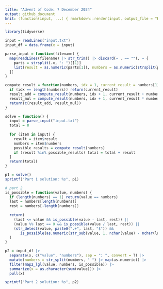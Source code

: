 ```yaml
---
title: "Advent of Code: 7 December 2024"
output: github_document
knit: (function(input, ...) { rmarkdown::render(input, output_file = "README.md", envir = globalenv()) })
---
```


```r
library(tidyverse)
```

```r
input = readLines("input.txt")
input_df = data.frame(x = input)
```

```r
parse_input = function(filename) {
  map(readLines(filename) |> str_trim() |> discard(~ . == ""), ~ {
    parts = strsplit(.x, ": ")[[1]]
    list(result = as.numeric(parts[1]), numbers = as.numeric(strsplit(parts[2], " ")[[1]]))
  })
}

compute_result = function(numbers, idx = 1, current_result = numbers[1]) {
  if (idx == length(numbers)) return(current_result)
  result_add = compute_result(numbers, idx + 1, current_result + numbers[idx + 1])
  result_mul = compute_result(numbers, idx + 1, current_result * numbers[idx + 1])
  return(c(result_add, result_mul))
}

solve = function() {
  input = parse_input("input.txt")
  total = 0
  
  for (item in input) {
    result = item$result
    numbers = item$numbers
    possible_results = compute_result(numbers)
    if (result %in% possible_results) total = total + result
  }
  return(total)
}

p1 = solve()
sprintf("Part 1 solution: %s", p1)
```

```r
# part 2
is_possible = function(value, numbers) {
  if (length(numbers) == 1) return(value == numbers)
  last = numbers[length(numbers)]
  rest = numbers[-length(numbers)]
  
  return(
    (last <= value && is_possible(value - last, rest)) ||
    (value %% last == 0 && is_possible(value / last, rest)) ||
    (str_detect(value, paste0(".+", last, "$")) &&
       is_possible(as.numeric(str_sub(value, 1, nchar(value) - nchar(last))), rest))
  )
}

p2 = input_df |>
  separate(x, c("value", "numbers"), sep = ": ", convert = T) |>
  mutate(numbers = str_split(numbers, " ") |> map(as.numeric)) |>
  filter(map2_lgl(value, numbers, is_possible)) |>
  summarize(x = as.character(sum(value))) |>
  pull(x)

sprintf("Part 2 solution: %s", p2)
```








